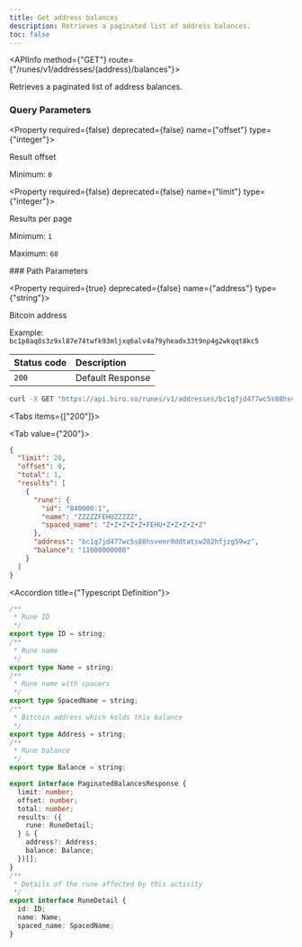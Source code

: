 ```yaml
---
title: Get address balances
description: Retrieves a paginated list of address balances.
toc: false
---
```



<Root>

<API>

<APIInfo method={"GET"} route={"/runes/v1/addresses/{address}/balances"}>

Retrieves a paginated list of address balances.
### Query Parameters

<Property required={false} deprecated={false} name={"offset"} type={"integer"}>

Result offset

<span>Minimum:  `0`</span>

</Property>

<Property required={false} deprecated={false} name={"limit"} type={"integer"}>

Results per page

<span>Minimum:  `1`</span>

<span>Maximum:  `60`</span>

</Property>
### Path Parameters

<Property required={true} deprecated={false} name={"address"} type={"string"}>

Bitcoin address

<span>Example:  `bc1p8aq8s3z9xl87e74twfk93mljxq6alv4a79yheadx33t9np4g2wkqqt8kc5`</span>

</Property>

| Status code | Description |
| :----------- | :----------- |
| `200` | Default Response |

</APIInfo>

<APIExample>

```bash title="curl"
curl -X GET "https://api.hiro.so/runes/v1/addresses/bc1q7jd477wc5s88hsvenr0ddtatsw282hfjzg59wz/balances"
```

<Tabs items={["200"]}>

<Tab value={"200"}>



```json title="Example Response"
{
  "limit": 20,
  "offset": 0,
  "total": 1,
  "results": [
    {
      "rune": {
        "id": "840000:1",
        "name": "ZZZZZFEHUZZZZZ",
        "spaced_name": "Z•Z•Z•Z•Z•FEHU•Z•Z•Z•Z•Z"
      },
      "address": "bc1q7jd477wc5s88hsvenr0ddtatsw282hfjzg59wz",
      "balance": "11000000000"
    }
  ]
}
```

<Accordions>

<Accordion title={"Typescript Definition"}>

```ts
/**
 * Rune ID
 */
export type ID = string;
/**
 * Rune name
 */
export type Name = string;
/**
 * Rune name with spacers
 */
export type SpacedName = string;
/**
 * Bitcoin address which holds this balance
 */
export type Address = string;
/**
 * Rune balance
 */
export type Balance = string;

export interface PaginatedBalancesResponse {
  limit: number;
  offset: number;
  total: number;
  results: ({
    rune: RuneDetail;
  } & {
    address?: Address;
    balance: Balance;
  })[];
}
/**
 * Details of the rune affected by this activity
 */
export interface RuneDetail {
  id: ID;
  name: Name;
  spaced_name: SpacedName;
}

```

</Accordion>

</Accordions>

</Tab>

</Tabs>

</APIExample>

</API>

</Root>
